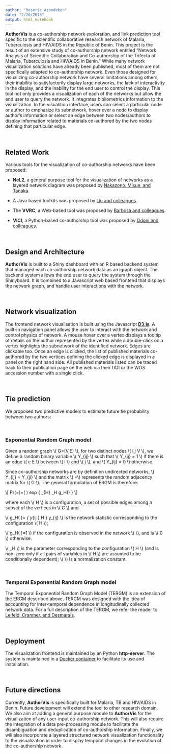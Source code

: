 ```yaml
---
author: "Roseric Azondekon"
date: "2/20/2018"
output: html_notebook
---
```



**AuthorVis** is a co-authorship network exploration, and link prediction tool specific to the scientific collaborative research network of Malaria, Tuberculosis and HIV/AIDS in the Republic of Benin. This project is the result of an extensive study of co-authorship network entitled "Network Analysis of Scientific Collaboration and Co-authorship of the Trifecta of Malaria, Tuberculosis and HIV/AIDS in Benin." While many network visualization solutions have already been published, most of them are not specifically adapted to co-authorship network. Even those designed for visualizing co-authorship network have several limitations among others, their inability to satisfactorily display large networks, the lack of interactivity in the display, and the inability for the end user to control the display. This tool not only provides a visualization of each of the networks but allow the end user to query the network. It integrates bibliometrics information to the visualization. In the visualition interface, users can select a particular node or author to emphasize its subnetwork, hover over a node to display author's information or select an edge between two nodes/authors to display information related to materials co-authored by the two nodes defining that particular edge.

&nbsp;
&nbsp;

## Related Work
Various tools for the visualization of co-authorship networks have been proposed:

+ **NeL2**, a general purpose tool for the visualization of networks as a layered network diagram was proposed by [Nakazono, Misue, and Tanaka](https://dl.acm.org/citation.cfm?id=1151920 "NeL 2: Network drawing tool for handling layered structured network diagram.").

+ A Java based toolkits was proposed by [Liu and colleagues](ww.doi.org/10.1145/996350.996470 "Toolkits for visualizing co-authorship graph.").

+ The **VVRC**, a Web-based tool was proposed by [Barbosa and colleagues](www.doi.org/10.1145/2213836.2213975 "Web based tool for visualization and recommendation on co-authorship network").

+ **VICI**, a Python-based co-authorship tool was proposed by [Odoni and colleagues](http://www.semar.de/ws/publikationen/2017_ISI_VICI.pdf "Visualisation of Collaboration in Social Collaborative Knowledge Management Systems").

&nbsp;
&nbsp;

## Design and Architecture
**AuthorVis** is built to a Shiny dashboard with an R based backend system that managed each co-authorship network data as an igraph object. The backend system allows the end user to query the system through the Shinyboard. It is combined to a Javascript web based frontend that displays the network graph, and handle user interactions with the network.

&nbsp;
&nbsp;

## Network visualization
The frontend network visualisation is built using the Javascript [**D3.js**](https://d3js.org/ "Data-Driven Documents"). A built-in navigation panel allows the user to interact with the network and control physics of network. A mouse hover over a vertex displays a tooltip of details on the author represented by the vertex while a double-click on a vertex highlights the subnetwork of the identified network. Edges are clickable too. Once an edge is clicked, the list of published materials co-authored by the two vertices defining the clicked edge is displayed in a panel on the right hand side. All published materials listed can be traced back to their publication page on the web via their DOI or the WOS accession number with a single click.

&nbsp;
&nbsp;

## Tie prediction
We proposed two predictive models to estimate future tie probability between two authors:

&nbsp;

### Exponential Random Graph model
Given a random graph \\( G=(V,E) \\), for two distinct nodes \\( i,j \in V \\), we define a random binary variable \\( Y_{ij} \\)  such that  \\( Y_{ij} = 1 \\)  if there is an edge \\( e \in E \\) between \\( i \\) and \\( j \\), and \\( Y_{ij} = 0 \\) otherwise.

Since co-authorship networks are by definition undirected networks, \\( Y_{ij} = Y_{ji} \\) and the matrix \\( \mathbf{Y}=\left[ Y_{ij} \right] \\) represents the random adjacency matrix for \\( G \\). The general formulation of ERGM is therefore:

\\[ Pr(\mathbf{Y}=\mathbf{y})=\left( \frac{1}{\kappa} \right) exp \{ \sum_{H} \theta_H g_H(\mathbf{y}) \} \\]

where each \\( H \\) is a configuration, a set of possible edges among a subset of the vertices in \\( G \\) and 

\\( g_H( \mathbf{y} )= \prod_{ y_{ij } \in H } y_{ij} \\) is the network statistic corresponding to the configuration \\( H \\); 

\\( g_H( \mathbf{y} )=1 \\) if the configuration is observed in the network \\( \mathbf{y} \\), and is \\( 0 \\) otherwise. 

\\( \theta_H \\) is the parameter corresponding to the configuration \\( H \\) (and is non-zero only if all pairs of variables in \\( H \\) are assumed to be conditionally dependent); 
\\( \kappa \\) is a normalization constant.

&nbsp;

### Temporal Exponential Random Graph model
The Temporal Exponential Random Graph Model (TERGM) is an extension of the ERGM described above. TERGM was designed with the idea of accounting for inter-temporal dependence in longitudinally collected network data. For a full description of the TERGM, we refer the reader to [Leifeld, Cranmer, and Desmarais](http://eprints.gla.ac.uk/139203/ "Temporal exponential random graph models with btergm: estimation and bootstrap confidence intervals").

&nbsp;
&nbsp;

## Deployment
The visualization frontend is maintained by an Python **http-server**. The system is maintained in a [Docker container](https://hub.docker.com/r/rosericazondekon/authorvis/ "docker pull rosericazondekon/authorvis") to facilitate its use and installation.

&nbsp;
&nbsp;

## Future directions
Currently, **AuthorVis** is specifically built for Malaria, TB and HIV/AIDS in Benin. Future development will extend the tool to other research domain. We also aim at adding a general purpose module to **AuthorVis** for the visualization of any user-input co-authorship network. This will also require the integration of a data pre-processing module to facilitate the disambiguation and deduplication of co-authorship information. Finally, we will also incorporate a layered structured network visualization functionality to the visualization in order to display temporal changes in the evolution of the co-authorship network.

&nbsp;
